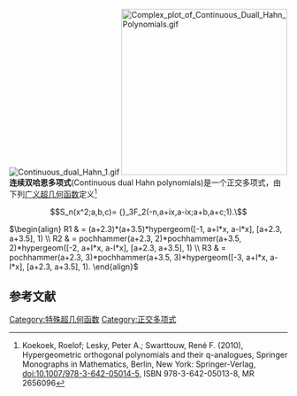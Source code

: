 
[[File:Continuous_dual_Hahn_1.gif|thumb]]
[[File:Complex_plot_of_Continuous_Duall_Hahn_Polynomials.gif|300px]]
'''连续双哈恩多项式'''(Continuous dual Hahn polynomials)是一个正交多项式，由下列[[广义超几何函数|广义超几何函数]]定义<ref>Koekoek, Roelof; Lesky, Peter A.; Swarttouw, René F. (2010), Hypergeometric orthogonal polynomials and their q-analogues, Springer Monographs in Mathematics, Berlin, New York: Springer-Verlag, doi:10.1007/978-3-642-05014-5, ISBN 978-3-642-05013-8, MR 2656096</ref>

:<math>S_n(x^2;a,b,c)= {}_3F_2(-n,a+ix,a-ix;a+b,a+c;1).\ </math>

<math>\begin{align}
  R1 & = (a+2.3)*(a+3.5)*hypergeom([-1, a+I*x, a-I*x], [a+2.3, a+3.5], 1) \\
  R2 & = pochhammer(a+2.3, 2)*pochhammer(a+3.5, 2)*hypergeom([-2, a+I*x, a-I*x], [a+2.3, a+3.5], 1)
\\
  R3 & = pochhammer(a+2.3, 3)*pochhammer(a+3.5, 3)*hypergeom([-3, a+I*x, a-I*x], [a+2.3, a+3.5], 1).
   
\end{align}</math>

==参考文献==
<references/>

[[Category:特殊超几何函数|Category:特殊超几何函数]]
[[Category:正交多项式|Category:正交多项式]]
{{q超几何函数}}